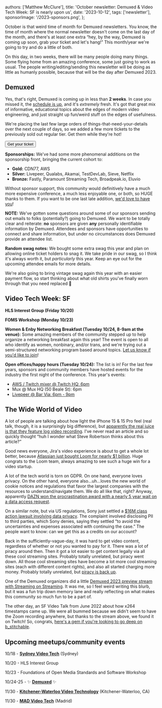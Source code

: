   authors: ['Matthew McClure'],
  title: 'October newsletter: Demuxed & Video Tech Week: SF is nearly upon us',
  date: '2023-10-12',
  tags: ['newsletter'],
  sponsorImage: '/2023-sponsors.png',
};


October is that weird time of month for Demuxed newsletters. You know, the time of month where the normal newsletter doesn't come on the last day of the month, and there's at least one extra “hey, by the way, Demuxed is coming up soon, grab your ticket and let's hang!” This month/year we're going to try and do a little of both.

On this day, in two weeks, there will be many people doing many things. Some flying home from an amazing conference, some just going to work as usual. The people writing/editing/sending this newsletter will be doing as little as humanly possible, because that will be the day after Demuxed 2023.

## Demuxed

Yes, that's right, Demuxed is coming up in less than **2 weeks**. In case you missed it, the [schedule is up](https://2023.demuxed.com/#schedule), and it's _extremely_ fresh. It's got that great mix of informative, educational topics about the edges of modern video engineering, and just straight up fun/weird stuff on the edges of usefulness.

We're placing the last few large orders of things-that-need-your-details over the next couple of days, so we added a few more tickets to the previously sold out regular tier. Get them while they're hot!

<Link href="https://tickets.demuxed.com">
  <Button>Get your ticket</Button>
</Link>

**Sponsorships:** We've had some more phenomenal additions on the sponsorship front, bringing the current cohort to:

- **Gold:** CDN77, AWS
- **Silver:** Livepeer, Qualabs, Akamai, TestDevLab, Sieve, Netflix
- **Bronze:** Fastly, Paramount Streaming Tech, Broadpeak.io, Eluvio

Without sponsor support, this community would definitively have a much more expensive conference, a much less enjoyable one, or both, so HUGE thanks to them. If you want to be one last late addition, [we'd love to have you](mailto:sponsor@demuxed.com)!

**NOTE:** We've gotten some questions around some of our sponsors sending out emails to folks (potentially?) going to Demuxed. We want to be totally clear and reiterate: **no** sponsors are given **any** personally identifiable information by Demuxed. Attendees and sponsors have opportunities to connect and share information, but under no circumstances does Demuxed provide an attendee list.

**Random swag notes:** We bought some extra swag this year and plan on allowing online ticket holders to snag it. We take pride in our swag, so I think it's always worth it, but _particularly_ this year. Keep an eye out for the upcoming attendee emails for more details.

We're also going to bring vintage swag again this year with an easier payment flow, so start thinking about what old shirts you've finally worn through that you need replaced 👀

## Video Tech Week: SF

**HLS Interest Group (Friday 10/20)**

**FOMS Workshop (Monday 10/23)**

**Women & Enby Networking Breakfast (Tuesday 10/24, 8-9am at the venue):** Some amazing members of the community stepped up to help organize a networking breakfast again this year! The event is open to all who identify as women, nonbinary, and/or trans, and we're trying out a semi-structured networking program based around topics. [Let us know if you'd like to join](https://airtable.com/appl2fMi3zM6InZSt/shriZ5BecYwP86Ywg)!

**Open offices/happy hours (Tuesday 10/24):** The list is in! For the last few years, sponsors and community members have hosted events for the industry the first night of the conference. This year's events:

- [AWS / Twitch mixer @ Twitch HQ: 6pm](https://twitchdemuxed2023.splashthat.com/)
- Mux @ Mux HQ (50 Beale St): 6pm
- [Livepeer @ Bar Via: 6pm - 9pm](https://lu.ma/ed8bfogc)

## The Wide World of Video

A lot of people are talking about how light the iPhone 15 & 15 Pro feel (real talk, though, it is a surprisingly big difference), but [apparently the real juice is that they feature log video recording](https://prolost.com/blog/applelog). I've never read an article and so quickly thought “huh I wonder what Steve Robertson thinks about this article?”

Good news everyone, Jira's video experience is about to get a whole lot better, because [Atlassian just bought Loom for nearly $1 billion](https://www.reuters.com/markets/deals/atlassian-agrees-buy-video-messaging-provider-loom-nearly-1-bln-2023-10-12/). Huge congrats to the Loom team, always amazing to see such a huge win for a video startup.

A lot of the tech world is torn on GDPR. On one hand, everyone loves privacy. On the other hand, everyone also…uh…loves the new world of cookie notices and regulations that favor the largest companies with the resources to understand/navigate them. We do all like that, right? Anyway, apparently [DAZN won the procrastination award with a nearly 5 year wait on a data access request](https://noyb.eu/en/streaming-service-dazn-took-almost-five-years-answer-simple-access-request).

On a similar note, but via US regulations, Sony just settled a [$16M class action lawsuit involving data privacy](https://www.engadget.com/crunchyroll-will-pay-you-30-for-violating-your-data-privacy-rights-153050358.html). The complaint involved disclosing PII to third parties, which Sony denies, saying they settled “to avoid the uncertainties and expenses associated with continuing the case.” The people want to know: can we get this as a credits on our account?

Back in the sufficiently-vague-day, it was hard to get video content, regardless of whether or not you wanted to pay for it. There was a lot of piracy around then. Then it got a lot easier to get content legally via all these cool streaming sites. Probably totally unrelated, but piracy went down. All those cool streaming sites have become a lot more cool streaming sites (each with different content rights), and also all started charging more money. Probably totally unrelated, but [piracy is back up](https://9to5mac.com/2023/09/25/streaming-video-piracy/).

One of the Demuxed organizers did a little [Demuxed 2023 preview stream with Streaming on Streaming](https://www.youtube.com/watch?v=GsCFMOGcLJA). It was me, so I feel weird writing this blurb, but it was a fun trip down memory lane and really reflecting on what makes this community so much fun to be a part of.

The other day, an SF Video Talk from June 2022 about how x264 timestamps came up. We were all bummed because we didn't seem to have the Zoom recording anywhere, but thanks to the stream above, we found it on Twitch! So, congrats, [here's a gem if you're looking to go deep on b_stitchable](https://www.youtube.com/watch?v=OaR9iNwpJiM).

## Upcoming meetups/community events

10/18 - [**Sydney Video Tech**](https://www.meetup.com/sydney-video-technology/events/296634516/) (Sydney)

10/20 - HLS Interest Group

10/23 - Foundations of Open Media Standards and Software Workshop

10/24-25 - ✨ **[Demuxed](https://2023.demuxed.com)** ✨

11/30 - [**Kitchener-Waterloo Video Technology**](https://www.meetup.com/kw-video-technology/events/snvznryfcpbnc/) (Kitchener-Waterloo, CA)

11/30 - [**MAD Video Tech**](https://www.meetup.com/mad-video-tech/events/296493436/) (Madrid)
